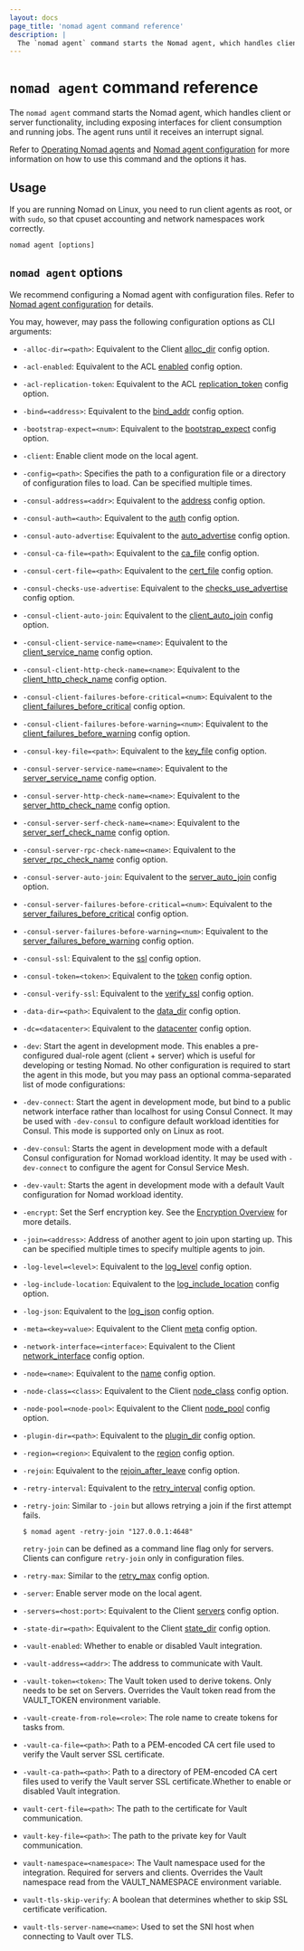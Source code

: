 ```yaml
---
layout: docs
page_title: 'nomad agent command reference'
description: |
  The `nomad agent` command starts the Nomad agent, which handles client or server functionality, including exposing interfaces for client consumption and running jobs. The agent runs until it receives an interrupt signal.
---
```


# `nomad agent` command reference

The `nomad agent` command starts the Nomad agent, which handles client or server
functionality, including exposing interfaces for client consumption and running
jobs. The agent runs until it receives an interrupt signal.

Refer to [Operating Nomad agents] and [Nomad agent configuration] for more
information on how to use this command and the options it has.

## Usage

If you are running Nomad on Linux, you need to run client agents as root, or
with `sudo`, so that cpuset accounting and network namespaces work correctly.

```plaintext
nomad agent [options]
```

## `nomad agent` options

We recommend configuring a Nomad agent with configuration files. Refer to [Nomad
agent configuration] for details.

You may, however, may pass the following configuration options as CLI arguments:

- `-alloc-dir=<path>`: Equivalent to the Client [alloc_dir][] config
  option.

- `-acl-enabled`: Equivalent to the ACL [enabled][] config option.

- `-acl-replication-token`: Equivalent to the ACL [replication_token][] config
  option.

- `-bind=<address>`: Equivalent to the [bind_addr][] config option.

- `-bootstrap-expect=<num>`: Equivalent to the
  [bootstrap_expect][] config option.

- `-client`: Enable client mode on the local agent.

- `-config=<path>`: Specifies the path to a configuration file or a directory of
  configuration files to load. Can be specified multiple times.

- `-consul-address=<addr>`: Equivalent to the [address][] config option.

- `-consul-auth=<auth>`: Equivalent to the [auth][] config option.

- `-consul-auto-advertise`: Equivalent to the [auto_advertise][] config option.

- `-consul-ca-file=<path>`: Equivalent to the [ca_file][] config option.

- `-consul-cert-file=<path>`: Equivalent to the [cert_file][] config option.

- `-consul-checks-use-advertise`: Equivalent to the [checks_use_advertise][]
  config option.

- `-consul-client-auto-join`: Equivalent to the [client_auto_join][] config
  option.

- `-consul-client-service-name=<name>`: Equivalent to the [client_service_name][]
  config option.

- `-consul-client-http-check-name=<name>`: Equivalent to the
  [client_http_check_name][] config option.

- `-consul-client-failures-before-critical=<num>`: Equivalent to the
  [client_failures_before_critical][] config option.

- `-consul-client-failures-before-warning=<num>`: Equivalent to the
  [client_failures_before_warning][] config option.

- `-consul-key-file=<path>`: Equivalent to the [key_file][] config option.

- `-consul-server-service-name=<name>`: Equivalent to the [server_service_name][]
  config option.

- `-consul-server-http-check-name=<name>`: Equivalent to the
  [server_http_check_name][] config option.

- `-consul-server-serf-check-name=<name>`: Equivalent to the
  [server_serf_check_name][] config option.

- `-consul-server-rpc-check-name=<name>`: Equivalent to the
  [server_rpc_check_name][] config option.

- `-consul-server-auto-join`: Equivalent to the [server_auto_join][] config
  option.

- `-consul-server-failures-before-critical=<num>`: Equivalent to the
  [server_failures_before_critical][] config option.

- `-consul-server-failures-before-warning=<num>`: Equivalent to the
  [server_failures_before_warning][] config option.

- `-consul-ssl`: Equivalent to the [ssl][] config option.

- `-consul-token=<token>`: Equivalent to the [token][] config option.

- `-consul-verify-ssl`: Equivalent to the [verify_ssl][] config option.

- `-data-dir=<path>`: Equivalent to the [data_dir][] config option.

- `-dc=<datacenter>`: Equivalent to the [datacenter][] config option.

- `-dev`: Start the agent in development mode. This enables a pre-configured
  dual-role agent (client + server) which is useful for developing or testing
  Nomad. No other configuration is required to start the agent in this mode,
  but you may pass an optional comma-separated list of mode configurations:

- `-dev-connect`: Start the agent in development mode, but bind to a public
  network interface rather than localhost for using Consul Connect. It may be
  used with `-dev-consul` to configure default workload identities for Consul.
  This mode is supported only on Linux as root.

- `-dev-consul`: Starts the agent in development mode with a default Consul
  configuration for Nomad workload identity. It may be used with `-dev-connect`
  to configure the agent for Consul Service Mesh.

- `-dev-vault`: Starts the agent in development mode with a default Vault
  configuration for Nomad workload identity.

- `-encrypt`: Set the Serf encryption key. See the [Encryption Overview][] for
  more details.

- `-join=<address>`: Address of another agent to join upon starting up. This can
  be specified multiple times to specify multiple agents to join.

- `-log-level=<level>`: Equivalent to the [log_level][] config option.

- `-log-include-location`: Equivalent to the [log_include_location][] config option.

- `-log-json`: Equivalent to the [log_json][] config option.

- `-meta=<key=value>`: Equivalent to the Client [meta][] config option.

- `-network-interface=<interface>`: Equivalent to the Client
  [network_interface][] config option.

- `-node=<name>`: Equivalent to the [name][] config option.

- `-node-class=<class>`: Equivalent to the Client [node_class][]
  config option.

- `-node-pool=<node-pool>`: Equivalent to the Client [node_pool][]
  config option.

- `-plugin-dir=<path>`: Equivalent to the [plugin_dir][] config option.

- `-region=<region>`: Equivalent to the [region][] config option.

- `-rejoin`: Equivalent to the [rejoin_after_leave][] config option.

- `-retry-interval`: Equivalent to the [retry_interval][] config option.

- `-retry-join`: Similar to `-join` but allows retrying a join if the first
  attempt fails.

  ```shell-session
  $ nomad agent -retry-join "127.0.0.1:4648"
  ```

  `retry-join` can be defined as a command line flag only for servers. Clients
  can configure `retry-join` only in configuration files.

- `-retry-max`: Similar to the [retry_max][] config option.

- `-server`: Enable server mode on the local agent.

- `-servers=<host:port>`: Equivalent to the Client [servers][] config
  option.

- `-state-dir=<path>`: Equivalent to the Client [state_dir][] config
  option.

- `-vault-enabled`: Whether to enable or disabled Vault integration.

- `-vault-address=<addr>`: The address to communicate with Vault.

- `-vault-token=<token>`: The Vault token used to derive tokens. Only needs to
  be set on Servers. Overrides the Vault token read from the VAULT_TOKEN
  environment variable.

- `-vault-create-from-role=<role>`: The role name to create tokens for tasks
  from.

- `-vault-ca-file=<path>`: Path to a PEM-encoded CA cert file used to verify the
  Vault server SSL certificate.

- `-vault-ca-path=<path>`: Path to a directory of PEM-encoded CA cert files used
  to verify the Vault server SSL certificate.Whether to enable or disabled Vault
  integration.

- `vault-cert-file=<path>`: The path to the certificate for Vault communication.

- `vault-key-file=<path>`: The path to the private key for Vault communication.

- `vault-namespace=<namespace>`: The Vault namespace used for the integration.
  Required for servers and clients. Overrides the Vault namespace read from the
  VAULT_NAMESPACE environment variable.

- `vault-tls-skip-verify`: A boolean that determines whether to skip SSL
  certificate verification.

- `vault-tls-server-name=<name>`: Used to set the SNI host when connecting to
  Vault over TLS.

[address]: /nomad/docs/configuration/consul#address
[alloc_dir]: /nomad/docs/configuration/client#alloc_dir
[auth]: /nomad/docs/configuration/consul#auth
[auto_advertise]: /nomad/docs/configuration/consul#auto_advertise
[bind_addr]: /nomad/docs/configuration#bind_addr
[bootstrap_expect]: /nomad/docs/configuration/server#bootstrap_expect
[ca_file]: /nomad/docs/configuration/consul#ca_file
[cert_file]: /nomad/docs/configuration/consul#cert_file
[checks_use_advertise]: /nomad/docs/configuration/consul#checks_use_advertise
[client_auto_join]: /nomad/docs/configuration/consul#client_auto_join
[client_http_check_name]: /nomad/docs/configuration/consul#client_http_check_name
[client_failures_before_critical]: /nomad/docs/configuration/consul#client_failures_before_critical
[client_failures_before_warning]: /nomad/docs/configuration/consul#client_failures_before_warning
[server_failures_before_critical]: /nomad/docs/configuration/consul#server_failures_before_critical
[server_failures_before_warning]: /nomad/docs/configuration/consul#server_failures_before_warning
[client_service_name]: /nomad/docs/configuration/consul#client_service_name
[data_dir]: /nomad/docs/configuration#data_dir
[datacenter]: /nomad/docs/configuration#datacenter
[enabled]: /nomad/docs/configuration/acl#enabled
[encryption overview]: /nomad/tutorials/transport-security/security-gossip-encryption
[key_file]: /nomad/docs/configuration/consul#key_file
[log_include_location]: /nomad/docs/configuration#log_include_location
[log_json]: /nomad/docs/configuration#log_json
[log_level]: /nomad/docs/configuration#log_level
[meta]: /nomad/docs/configuration/client#meta
[name]: /nomad/docs/configuration#name
[network_interface]: /nomad/docs/configuration/client#network_interface
[node_class]: /nomad/docs/configuration/client#node_class
[node_pool]: /nomad/docs/configuration/client#node_pool
[Operating Nomad agents]: /nomad/docs/operations/nomad-agent
[Nomad agent configuration]: /nomad/docs/configuration
[plugin_dir]: /nomad/docs/configuration#plugin_dir
[region]: /nomad/docs/configuration#region
[rejoin_after_leave]: /nomad/docs/configuration/server#rejoin_after_leave
[replication_token]: /nomad/docs/configuration/acl#replication_token
[retry_interval]: /nomad/docs/configuration/server#retry_interval
[retry_max]: /nomad/docs/configuration/server#retry_max
[server_auto_join]: /nomad/docs/configuration/consul#server_auto_join
[server_http_check_name]: /nomad/docs/configuration/consul#server_http_check_name
[server_rpc_check_name]: /nomad/docs/configuration/consul#server_rpc_check_name
[server_serf_check_name]: /nomad/docs/configuration/consul#server_serf_check_name
[server_service_name]: /nomad/docs/configuration/consul#server_service_name
[servers]: /nomad/docs/configuration/client#servers
[ssl]: /nomad/docs/configuration/consul#ssl
[state_dir]: /nomad/docs/configuration/client#state_dir
[token]: /nomad/docs/configuration/consul#token
[verify_ssl]: /nomad/docs/configuration/consul#verify_ssl

